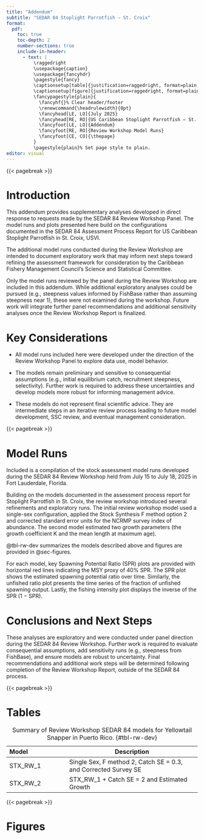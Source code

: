 ```yaml
---
title: "Addendum"
subtitle: "SEDAR 84 Stoplight Parrotfish – St. Croix"
format: 
  pdf:
    toc: true
    toc-depth: 2
    number-sections: true
    include-in-header: 
      - text: |
          \raggedright
          \usepackage{caption}
          \usepackage{fancyhdr}
          \pagestyle{fancy}
          \captionsetup[table]{justification=raggedright, format=plain, indention=1em, singlelinecheck=false}
          \captionsetup[figure]{justification=raggedright, format=plain, indention=1em, singlelinecheck=false}
          \fancypagestyle{plain}{
            \fancyhf{}% Clear header/footer
            \renewcommand{\headrulewidth}{0pt}
            \fancyhead[LE, LO]{July 2025}
            \fancyhead[RE, RO]{US Caribbean Stoplight Parrotfish – St. Croix}
            \fancyfoot[LE, LO]{Addendum}
            \fancyfoot[RE, RO]{Review Workshop Model Runs}
            \fancyfoot[CE, CO]{\thepage}
          }
          \pagestyle{plain}% Set page style to plain.
editor: visual
---
```


{{< pagebreak >}}

# Introduction

This addendum provides supplementary analyses developed in direct response to requests made by the SEDAR 84 Review Workshop Panel. The model runs and plots presented here build on the configurations documented in the SEDAR 84 Assessment Process Report for US Caribbean Stoplight Parrotfish in St. Croix, USVI.

The additional model runs conducted during the Review Workshop are intended to document exploratory work that may inform next steps toward refining the assessment framework for consideration by the Caribbean Fishery Management Council’s Science and Statistical Committee.

Only the model runs reviewed by the panel during the Review Workshop are included in this addendum. While additional exploratory analyses could be pursued (e.g., steepness values informed by FishBase rather than assuming steepness near 1), these were not examined during the workshop. Future work will integrate further panel recommendations and additional sensitivity analyses once the Review Workshop Report is finalized.

# Key Considerations

-   All model runs included here were developed under the direction of the Review Workshop Panel to explore data use, model behavior.

-   The models remain preliminary and sensitive to consequential assumptions (e.g., initial equilibrium catch, recruitment steepness, selectivity). Further work is required to address these uncertainties and develop models more robust for informing management advice.

-   These models do not represent final scientific advice. They are intermediate steps in an iterative review process leading to future model development, SSC review, and eventual management consideration.

{{< pagebreak >}}

# Model Runs

Included is a compilation of the stock assessment model runs developed during the SEDAR 84 Review Workshop held from July 15 to July 18, 2025 in Fort Lauderdale, Florida.

Building on the models documented in the assessment process report for Stoplight Parrotfish in St. Croix, the review workshop introduced several refinements and exploratory runs. The initial review workshop model used a single-sex configuration, applied the Stock Synthesis F method option 2 and corrected standard error units for the NCRMP survey index of abundance. The second model estimated two growth parameters (the growth coefficient K and the mean length at maximum age). 

@tbl-rw-dev summarizes the models described above and figures are provided in @sec-figures.

For each model, key Spawning Potential Ratio (SPR) plots are provided with horizontal red lines indicating the MSY proxy of 40% SPR. The SPR plot shows the estimated spawning potential ratio over time. Similarly, the unfished ratio plot presents the time series of the fraction of unfished spawning output. Lastly, the fishing intensity plot displays the inverse of the SPR (1 − SPR).

# Conclusions and Next Steps

These analyses are exploratory and were conducted under panel direction during the SEDAR 84 Review Workshop. Further work is required to evaluate consequential assumptions, add sensitivity runs (e.g., steepness from FishBase), and ensure models are robust to uncertainty. Final recommendations and additional work steps will be determined following completion of the Review Workshop Report, outside of the SEDAR 84 process.

{{< pagebreak >}}

# Tables

| Model | Description |
|:----------------------|-------------------------------------------------|
| STX_RW_1 | Single Sex, F method 2, Catch SE = 0.3, and Corrected Survey SE |
| STX_RW_2 | STX_RW_1 + Catch SE = 2 and Estimated Growth |

: Summary of Review Workshop SEDAR 84 models for Yellowtail Snapper in Puerto Rico. {#tbl-rw-dev}

{{< pagebreak >}}

# Figures {#sec-figures}
